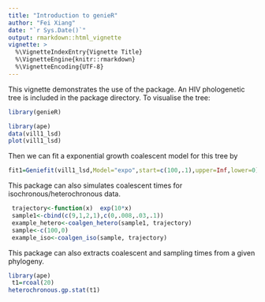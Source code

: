 ---
title: "Introduction to genieR"
author: "Fei Xiang"
date: "`r Sys.Date()`"
output: rmarkdown::html_vignette
vignette: >
  %\VignetteIndexEntry{Vignette Title}
  %\VignetteEngine{knitr::rmarkdown}
  %\VignetteEncoding{UTF-8}
---

This vignette demonstrates the use of the package. An HIV phologenetic tree is included in the package directory. To visualise the tree:

```{r message=FALSE}
library(genieR)
```

```{r}
library(ape)
data(vill1_lsd)
plot(vill1_lsd)
```

Then we can fit a exponential growth coalescent model for this tree by
```{r}
fit1=Geniefit(vill1_lsd,Model="expo",start=c(100,.1),upper=Inf,lower=0)
```


This package can also simulates coalescent times for isochronous/heterochronous data. 
```{r}
 trajectory<-function(x)  exp(10*x)
 sample1<-cbind(c(9,1,2,1),c(0,.008,.03,.1))
 example_hetero<-coalgen_hetero(sample1, trajectory)
 sample<-c(100,0)
 example_iso<-coalgen_iso(sample, trajectory)
```

This package can also extracts coalescent and sampling times from a given phylogeny.
```{r}
library(ape)
 t1=rcoal(20)
heterochronous.gp.stat(t1)
```



